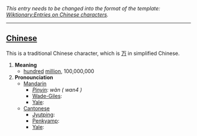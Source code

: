 ''This entry needs to be changed into the format of the template: [[Wiktionary:Entries on Chinese characters]].''
----

== [[Chinese]] ==

This is a traditional Chinese character, which is [[万]] in simplified Chinese.

#'''Meaning'''
#*[[hundred]] [[million]], 100,000,000
#'''Pronounciation '''
#*[[Mandarin ]]
#**''[[Pinyin]]: wàn ( wan4 )''
#**[[Wade-Giles]]: 
#**[[Yale]]: 
#*[[Cantonese]]
#**[[Jyutping]]: 
#**[[Penkyamp]]: 
#**[[Yale]]:
